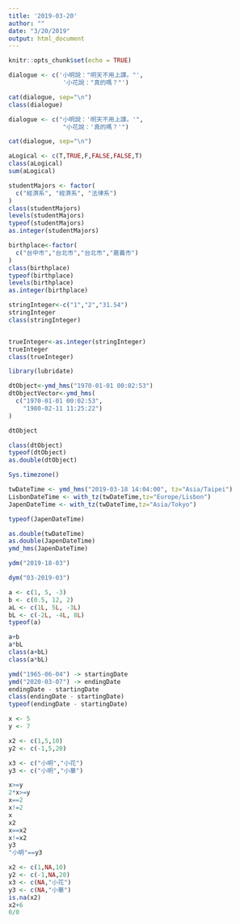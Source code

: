 ```yaml
---
title: '2019-03-20'
author: ""
date: "3/20/2019"
output: html_document
---
```


```r
knitr::opts_chunk$set(echo = TRUE)
```

```r
dialogue <- c('小明說："明天不用上課。"',
               '小花說："真的嗎？"')

cat(dialogue, sep="\n")
class(dialogue)
```

```r
dialogue <- c("小明說：'明天不用上課。'",
               "小花說：'真的嗎？'")

cat(dialogue, sep="\n")
```

```r
aLogical <- c(T,TRUE,F,FALSE,FALSE,T)
class(aLogical)
sum(aLogical)

```


```r
studentMajors <- factor(
  c("經濟系", "經濟系", "法律系")
)
class(studentMajors)
levels(studentMajors)
typeof(studentMajors)
as.integer(studentMajors)
```


```r
birthplace<-factor(
  c("台中市","台北市","台北市","嘉義市")
)
class(birthplace)
typeof(birthplace)
levels(birthplace)
as.integer(birthplace)

```

```r
stringInteger<-c("1","2","31.54")
stringInteger
class(stringInteger)


trueInteger<-as.integer(stringInteger)
trueInteger
class(trueInteger)
```


```r
library(lubridate)
```

```r
dtObject<-ymd_hms("1970-01-01 00:02:53") 
dtObjectVector<-ymd_hms(
  c("1970-01-01 00:02:53",
    "1980-02-11 11:25:22")
)
```

```r
dtObject
```

```r
class(dtObject)
typeof(dtObject)
as.double(dtObject)

Sys.timezone()

```

```r
twDateTime <- ymd_hms("2019-03-18 14:04:00", tz="Asia/Taipei")
LisbonDateTime <- with_tz(twDateTime,tz="Europe/Lisbon")
JapenDateTime <- with_tz(twDateTime,tz="Asia/Tokyo")

typeof(JapenDateTime)

as.double(twDateTime)
as.double(JapenDateTime)
ymd_hms(JapenDateTime)

ydm("2019-18-03") 

dym("03-2019-03") 

```


```r
a <- c(1, 5, -3)
b <- c(0.5, 12, 2)
aL <- c(1L, 5L, -3L)
bL <- c(-2L, -4L, 8L)
typeof(a)

a+b
a*bL
class(a+bL)
class(a*bL)

```
```r
ymd("1965-06-04") -> startingDate
ymd("2020-03-07") -> endingDate
endingDate - startingDate
class(endingDate - startingDate)
typeof(endingDate - startingDate)

```

```r
x <- 5
y <- 7

x2 <- c(1,5,10)
y2 <- c(-1,5,20)

x3 <- c("小明","小花")
y3 <- c("小明","小華")

x>=y
2*x>=y
x==2
x!=2
x
x2
x==x2
x!=x2
y3
"小明"==y3
```
```r
x2 <- c(1,NA,10)
y2 <- c(-1,NA,20)
x3 <- c(NA,"小花")
y3 <- c(NA,"小華")
is.na(x2)
x2+6
0/0
```











